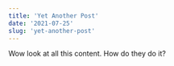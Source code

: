 ---
title: 'Yet Another Post'
date: '2021-07-25'
slug: 'yet-another-post'
---

Wow look at all this content. How do they do it?
